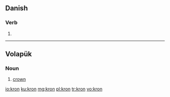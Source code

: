 ==Danish==

===Verb===
{{infl|da|verb form}}

# {{form of|imperative|krone|lang=da}}

----

==Volapük==

===Noun===
{{infl|vo|noun}}
 
# [[crown]]

[[io:kron]]
[[ku:kron]]
[[mg:kron]]
[[pl:kron]]
[[tr:kron]]
[[vo:kron]]